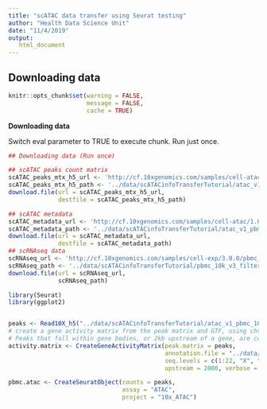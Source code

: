 ```yaml
---
title: "scATAC data transfer using Seurat testing"
author: "Health Data Science Unit"
date: "11/4/2019"
output: 
   html_document
---
```


## Downloading data

```r
knitr::opts_chunk$set(warning = FALSE,
                      message = FALSE,
                      cache = TRUE)
```

**Downloading data**

Switch eval parameter to TRUE to execute chunk. Run just once.

```r
## Downloading data (Run once)

## scATAC peaks count matrix
scATAC_peaks_mtx_h5_url <- 'http://cf.10xgenomics.com/samples/cell-atac/1.0.1/atac_v1_pbmc_10k/atac_v1_pbmc_10k_filtered_peak_bc_matrix.h5'
scATAC_peaks_mtx_h5_path <- '../data/scATACinfoTransferTutorial/atac_v1_pbmc_10k_filtered_peak_bc_matrix.h5'
download.file(url = scATAC_peaks_mtx_h5_url, 
              destfile = scATAC_peaks_mtx_h5_path)

## scATAC metadata
scATAC_metadata_url <- 'http://cf.10xgenomics.com/samples/cell-atac/1.0.1/atac_v1_pbmc_10k/atac_v1_pbmc_10k_singlecell.csv'
scATAC_metadata_path <- '../data/scATACinfoTransferTutorial/atac_v1_pbmc_10k_singlecell.csv'
download.file(url = scATAC_metadata_url,
              destfile = scATAC_metadata_path)
## scRNAseq data
scRNAseq_url <- 'http://cf.10xgenomics.com/samples/cell-exp/3.0.0/pbmc_10k_v3/pbmc_10k_v3_filtered_feature_bc_matrix.h5'
scRNAseq_path <- '../data/scATACinfoTransferTutorial/pbmc_10k_v3_filtered_feature_bc_matrix.h5'
download.file(url = scRNAseq_url,
              scRNAseq_path)

```



```r
library(Seurat)
library(ggplot2)


peaks <- Read10X_h5("../data/scATACinfoTransferTutorial/atac_v1_pbmc_10k_filtered_peak_bc_matrix.h5")
# create a gene activity matrix from the peak matrix and GTF, using chromosomes 1:22, X, and Y.
# Peaks that fall within gene bodies, or 2kb upstream of a gene, are considered
activity.matrix <- CreateGeneActivityMatrix(peak.matrix = peaks, 
                                            annotation.file = "../data/Homo_sapiens.GRCh37.87.gtf.gz", 
                                            seq.levels = c(1:22, "X", "Y"), 
                                            upstream = 2000, verbose = TRUE)


```


```r
pbmc.atac <- CreateSeuratObject(counts = peaks, 
                                assay = "ATAC", 
                                project = "10x_ATAC")

```
